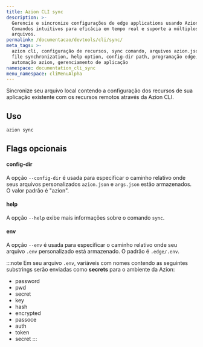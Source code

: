 ```yaml
---
title: Azion CLI sync
description: >-
  Gerencie e sincronize configurações de edge applications usando Azion CLI.
  Comandos intuitivos para eficácia em tempo real e suporte a múltiplos
  arquivos.
permalink: /documentacao/devtools/cli/sync/
meta_tags: >-
  azion cli, configuração de recursos, sync comando, arquivos azion.json, cli
  file synchronization, help option, config-dir path, programação edge,
  automação azion, gerenciamento de aplicação
namespace: documentation_cli_sync
menu_namespace: cliMenuAlpha
---
```


Sincronize seu arquivo local contendo a configuração dos recursos de sua aplicação existente com os recursos remotos através da Azion CLI.

## Uso

```bash
azion sync
```

## Flags opcionais

#### config-dir

A opção `--config-dir` é usada para especificar o caminho relativo onde seus arquivos personalizados `azion.json` e `args.json` estão armazenados. O valor padrão é "azion".

#### help

A opção `--help` exibe mais informações sobre o comando `sync`.

#### env

A opção `--env` é usada para especificar o caminho relativo onde seu arquivo `.env` personalizado está armazenado. O padrão é `.edge/.env`.

:::note
Em seu arquivo `.env`, variáveis com nomes contendo as seguintes substrings serão enviadas como **secrets** para o ambiente da Azion:

  - password
  - pwd
  - secret
  - key
  - hash
  - encrypted
  - passoce
  - auth
  - token
  - secret
:::
